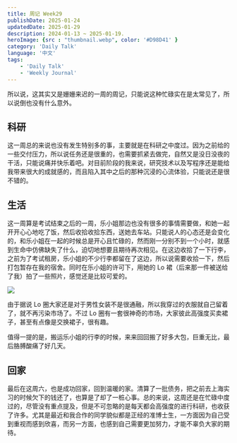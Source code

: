 ```yaml
---
title: 周记 Week29
publishDate: 2025-01-24
updatedDate: 2025-01-29
description: 2024-01-13 ~ 2025-01-19.
heroImage: {src : "thumbnail.webp", color: '#D98D41' }
category: 'Daily Talk'
language: '中文'
tags:
    - 'Daily Talk'
    - 'Weekly Journal'
---
```


所以说，这其实又是姗姗来迟的一周的周记，只能说这种忙碌实在是太常见了，所以说倒也没有什么意外。

## 科研

这一周总的来说也没有发生特别多的事，主要就是在科研之中度过。因为之前给的一些交付压力，所以说任务还是很重的，也需要抓紧去做完，自然又是没日没夜的干活，只能说痛并快乐着吧。对目前阶段的我来说，研究技术以及写程序还是能给我带来很大的成就感的，而且陷入其中之后的那种沉浸的心流体验，只能说还是很不错的。

## 生活

这一周算是考试结束之后的一周，乐小姐那边也没有很多的事情需要做，和她一起开开心心地吃了饭，然后收拾收拾东西，送她去车站。只能说人的心态还是会变化的，和乐小姐在一起的时候总是开心且忙碌的，然而刚一分别不到一个小时，就感到生命中仿佛缺失了什么，迫切地想要且期待再次相见。在这边收拾了一下行李，之前为了考试租房，乐小姐的不少行李都留在了这边，所以说需要收拾一下，然后打包暂存在我的宿舍。同时在乐小姐的许可下，用她的 Lo 裙（后来那一件被送给了我）拍了一些照片，感觉还是比较可爱的。

![](https://pic.axi404.top/1.9rjhqwq0nd.webp)

由于据说 Lo 圈大家还是对于男性女装不是很通融，所以我穿过的衣服就自己留着了，就不再污染市场了。不过 Lo 圈有一套很神奇的市场，大家彼此高强度买卖裙子，甚至有点像是交换裙子，很有趣。

值得一提的是，搬运乐小姐的行李的时候，来来回回搬了好多大包，巨重无比，最后胳膊酸痛了好几天。

## 回家

最后在这周六，也是成功回家，回到温暖的家。清算了一批债务，把之前去上海实习的时候欠下的钱还了，也算是了却了一桩心事。总的来说，这周还是在忙碌中度过的，尽管没有重点提及，但是不可忽略的是每天都会高强度的进行科研，也收获了许多。尤其是最近和我合作的同学貌似都是正经的准博士生，一方面因为自己受到重视而感到欣喜，而另一方面，也感到自己需要更加努力，才能不辜负大家的期待。
